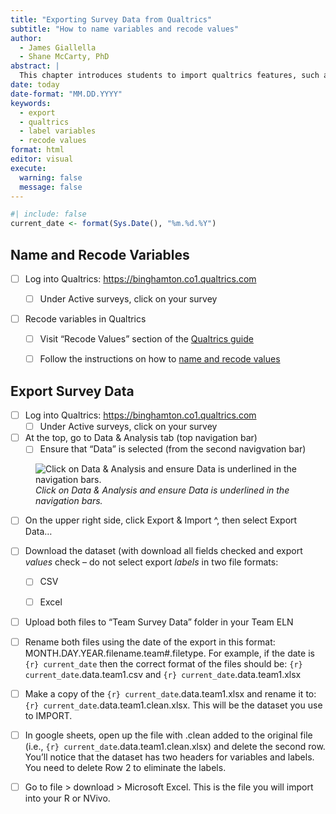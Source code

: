 ```yaml
---
title: "Exporting Survey Data from Qualtrics"
subtitle: "How to name variables and recode values"
author:
  - James Giallella
  - Shane McCarty, PhD
abstract: |
  This chapter introduces students to import qualtrics features, such as recoding values in qualtrics before exporting the dataset.
date: today
date-format: "MM.DD.YYYY"
keywords:
  - export
  - qualtrics
  - label variables
  - recode values
format: html
editor: visual
execute:
  warning: false
  message: false
---
```


```r
#| include: false
current_date <- format(Sys.Date(), "%m.%d.%Y")

```


## Name and Recode Variables

-   [ ] Log into Qualtrics: <https://binghamton.co1.qualtrics.com>

    -   [ ] Under Active surveys, click on your survey

-   [ ] Recode variables in Qualtrics

    -   [ ] Visit "Recode Values" section of the [Qualtrics guide](https://www.qualtrics.com/support/survey-platform/survey-module/question-options/recode-values/)

    -   [ ] Follow the instructions on how to [name and recode values](https://docs.google.com/document/d/15ynxeoIaLhABAAeDLJYV1MwQRwpI8LM24Zd3tOwxcFQ/edit?tab=t.0#heading=h.25d8wyh38wre)

## Export Survey Data

-   [ ] Log into Qualtrics: <https://binghamton.co1.qualtrics.com>
    -   [ ] Under Active surveys, click on your survey
-   [ ] At the top, go to Data & Analysis tab (top navigation bar)
    -   [ ] Ensure that "Data" is selected (from the second navigvation bar)

![*Click on Data & Analysis and ensure Data is underlined in the navigation bars.*](images/export-navbar.png)

-   [ ] On the upper right side, click Export & Import \^, then select Export Data...

-   [ ] Download the dataset (with download all fields checked and export *values* check – do not select export *labels* in two file formats:

    -   [ ] CSV

    -   [ ] Excel

-   [ ] Upload both files to "Team Survey Data" folder in your Team ELN

-   [ ] Rename both files using the date of the export in this format:  MONTH.DAY.YEAR.filename.team#.filetype. For example, if the date is `{r} current_date` then the correct format of the files should be: `{r} current_date`.data.team1.csv and `{r} current_date`.data.team1.xlsx

- [ ] Make a copy of the `{r} current_date`.data.team1.xlsx and rename it to: `{r} current_date`.data.team1.clean.xlsx. This will be the dataset you use to IMPORT. 

- [ ] In google sheets, open up the file with .clean added to the original file (i.e., `{r} current_date`.data.team1.clean.xlsx) and delete the second row. You'll notice that the dataset has two headers for variables and labels. You need to delete Row 2 to eliminate the labels. 

- [ ] Go to file > download > Microsoft Excel. This is the file you will import into your R or NVivo. 
